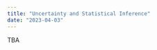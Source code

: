 ```yaml
---
title: "Uncertainty and Statistical Inference"
date: "2023-04-03"
---
```


TBA

<!-- ## What you should learn today -->

<!-- ## Key functions and packages  -->

<!-- - Base R -->

<!-- - Package `dplyr`  -->

<!-- - Package `readr` -->


<!-- ## Cheatsheet -->

<!-- ## Slides  -->











